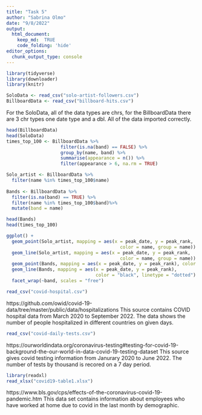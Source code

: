 ```yaml
---
title: "Task 5"
author: "Sabrina Olmo"
date: "9/8/2022"
output: 
  html_document:
    keep_md:  TRUE 
    code_folding: 'hide'
editor_options: 
  chunk_output_type: console
---
```


```r
library(tidyverse)
library(downloader)
library(knitr)
```

```r
SoloData <- read_csv("solo-artist-followers.csv")
BillboardData <- read_csv("billboard-hits.csv")
```

For the SoloData, all of the data types are chrs, for the BillboardData there are 3 chr types one date type and a dbl. All of the data imported correctly.

```r
head(BillboardData)
head(SoloData)
times_top_100 <- BillboardData %>%
                    filter(is.na(band) == FALSE) %>%                 
                    group_by(name, band) %>%
                    summarise(appearance = n()) %>%
                    filter(appearance > 6, na.rm = TRUE)

Solo_artist <- BillboardData %>%
  filter(name %in% times_top_100$name)
  
Bands <- BillboardData %>%
  filter(is.na(band) == TRUE) %>%
  filter(name %in% times_top_100$band)%>%
  mutate(band = name)

head(Bands)
head(times_top_100)

ggplot() +
  geom_point(Solo_artist, mapping = aes(x = peak_date, y = peak_rank, 
                                          color = name, group = name)) +
  geom_line(Solo_artist, mapping = aes(x = peak_date, y = peak_rank, 
                                          color = name, group = name)) +
  geom_point(Bands, mapping = aes(x = peak_date, y = peak_rank), color = "black") +
  geom_line(Bands, mapping = aes(x = peak_date, y = peak_rank), 
                                 color = "black", linetype = "dotted") +
  facet_wrap(~band, scales = "free")
```

```r
read_csv("covid-hospital.csv")
```

https://github.com/owid/covid-19-data/tree/master/public/data/hospitalizations
This source contains COVID hospital data from March 2020 to September 2022. The data shows the number of people hospitalized in different countries on given days.
```r
read_csv("covid-daily-tests.csv")
```

https://ourworldindata.org/coronavirus-testing#testing-for-covid-19-background-the-our-world-in-data-covid-19-testing-dataset
This source gives covid testing information from Janurary 2020 to June 2022. The number of tests by thousand is recored on a 7 day period. 

```r
library(readxl)
read_xlsx("covid19-table1.xlsx")
```

https://www.bls.gov/cps/effects-of-the-coronavirus-covid-19-pandemic.htm
This data set contains information about employees who have worked at home due to covid in the last month by demographic.